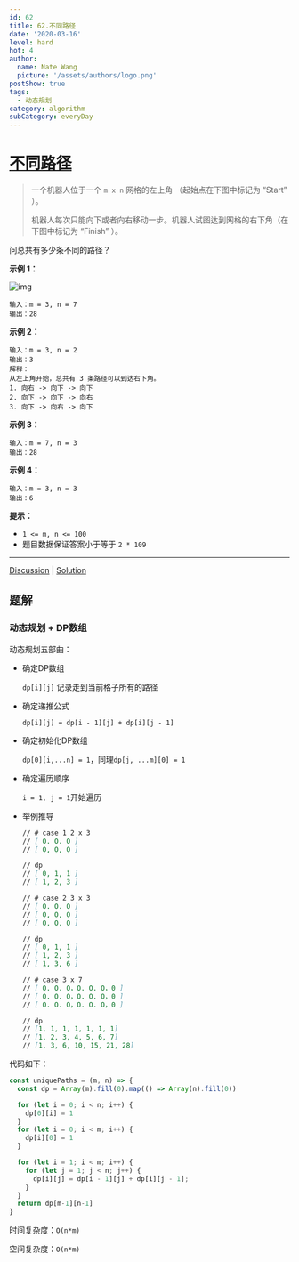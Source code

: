```yaml
---
id: 62
title: 62.不同路径
date: '2020-03-16'
level: hard
hot: 4
author:
  name: Nate Wang
  picture: '/assets/authors/logo.png'
postShow: true
tags:
  - 动态规划
category: algorithm
subCategory: everyDay
---
```




# [不同路径](https://leetcode-cn.com/problems/unique-paths/description/)

> 一个机器人位于一个 `m x n` 网格的左上角 （起始点在下图中标记为 “Start” ）。
>
> 机器人每次只能向下或者向右移动一步。机器人试图达到网格的右下角（在下图中标记为 “Finish” ）。

问总共有多少条不同的路径？

**示例 1：**

![img](https://assets.leetcode.com/uploads/2018/10/22/robot_maze.png)

```
输入：m = 3, n = 7
输出：28
```

**示例 2：**

```
输入：m = 3, n = 2
输出：3
解释：
从左上角开始，总共有 3 条路径可以到达右下角。
1. 向右 -> 向下 -> 向下
2. 向下 -> 向下 -> 向右
3. 向下 -> 向右 -> 向下
```

**示例 3：**

```
输入：m = 7, n = 3
输出：28
```

**示例 4：**

```
输入：m = 3, n = 3
输出：6
```

**提示：**

- `1 <= m, n <= 100`
- 题目数据保证答案小于等于 `2 * 109`

------

[Discussion](https://leetcode-cn.com/problems/unique-paths/comments/) | [Solution](https://leetcode-cn.com/problems/unique-paths/solution/)

## 题解

### 动态规划 + DP数组

动态规划五部曲：

- 确定DP数组

  `dp[i][j]` 记录走到当前格子所有的路径

- 确定递推公式

  `dp[i][j] = dp[i - 1][j] + dp[i][j - 1] `

- 确定初始化DP数组

  `dp[0][i,...n] = 1`，同理`dp[j, ...m][0] = 1`

- 确定遍历顺序

  `i = 1, j = 1`开始遍历

- 举例推导

  ```markdown
  // # case 1 2 x 3
  // [ O. O. O ]
  // [ O, O, O ]
  
  // dp
  // [ 0, 1, 1 ]
  // [ 1, 2, 3 ]
  
  // # case 2 3 x 3
  // [ O. O. O ]
  // [ O, O, O ]
  // [ O, O, O ]
  
  // dp
  // [ 0, 1, 1 ]
  // [ 1, 2, 3 ]
  // [ 1, 3, 6 ]
  
  // # case 3 x 7 
  // [ O. O. O，O. O. O，0 ]
  // [ O. O. O，O. O. O，0 ]
  // [ O. O. O，O. O. O，0 ]
  
  // dp
  // [1, 1, 1, 1, 1, 1, 1]
  // [1, 2, 3, 4, 5, 6, 7]
  // [1, 3, 6, 10, 15, 21, 28]
  ```

代码如下：

```javascript
const uniquePaths = (m, n) => {
  const dp = Array(m).fill(0).map(() => Array(n).fill(0))

  for (let i = 0; i < n; i++) {
    dp[0][i] = 1
  }
  for (let i = 0; i < m; i++) {
    dp[i][0] = 1
  }

  for (let i = 1; i < m; i++) {
    for (let j = 1; j < n; j++) {
      dp[i][j] = dp[i - 1][j] + dp[i][j - 1];
    }
  }
  return dp[m-1][n-1]
}
```

时间复杂度：`O(n*m)`

空间复杂度：`O(n*m)`
